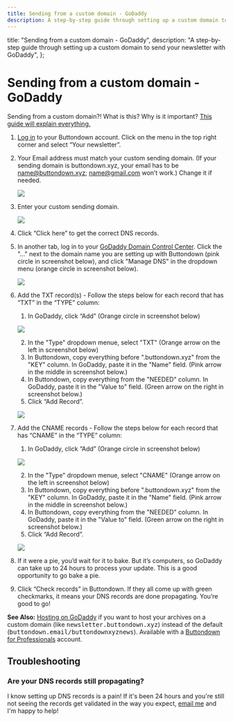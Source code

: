 ```yaml
---
title: Sending from a custom domain - GoDaddy
description: A step-by-step guide through setting up a custom domain to send your newsletter with GoDaddy
---
```



  title: "Sending from a custom domain - GoDaddy",
  description:
    "A step-by-step guide through setting up a custom domain to send your newsletter with GoDaddy",
};

# Sending from a custom domain - GoDaddy


<Notice variant="info">
Sending from a custom domain?!  What is this? Why is it important?  <a
    className="text-green-800 underline"
    href="https://docs.buttondown.email/getting-started/sending-from-a-custom-domain"
  >This guide will explain everything.</a>
</Notice>

1. [Log in](https://buttondown.email/login) to your Buttondown account. Click on the menu in the top right corner and select “Your newsletter”.
2. Your Email address must match your custom sending domain. (If your sending domain is buttondown.xyz, your email has to be name@buttondown.xyz; name@gmail.com won’t work.) Change it if needed.

    ![](/images/sending-domains/buttondown-settings-email-address.png)

3. Enter your custom sending domain.

    ![](/images/sending-domains/buttondown-settings-sending-domain.png)

4. Click “Click here” to get the correct DNS records.

   <!--  ![](/images/sending-domains/buttondown-settings-dns-records.png)  -->

5. In another tab, log in to your [GoDaddy Domain Control Center](https://dcc.godaddy.com/domains?showAdvanceListView=true&).  Click the "..." next to the domain name you are setting up with Buttondown (pink circle in screenshot below), and click "Manage DNS" in the dropdown menu (orange circle in screenshot below).

    ![](/images/sending-domains/godaddy-webpanel-navigation.png)

6. Add the TXT record(s) - Follow the steps below for each record that has “TXT” in the “TYPE” column:

   1. In GoDaddy, click “Add” (Orange circle in screenshot below) 
    
    ![](/images/sending-domains/godaddy-add-record.png)
    
   2. In the "Type" dropdown menue, select "TXT" (Orange arrow on the left in screenshot below)
   3. In Buttondown, copy everything before ".buttondown.xyz" from the "KEY" column.  In GoDaddy, paste it in the "Name" field. (Pink arrow in the middle in screenshot below.)
   4. In Buttondown, copy everything from the "NEEDED" column.  In GoDaddy, paste it in the "Value to" field. (Green arrow on the right in screenshot below.)
   5. Click “Add Record”.

    ![](/images/sending-domains/godaddy-add-txt-record.png)

7. Add the CNAME records - Follow the steps below for each record that has “CNAME” in the “TYPE” column:

   1. In GoDaddy, click “Add” (Orange circle in screenshot below) 
    
    ![](/images/sending-domains/godaddy-add-record.png)
    
   2. In the "Type" dropdown menue, select "CNAME" (Orange arrow on the left in screenshot below)
   3. In Buttondown, copy everything before ".buttondown.xyz" from the "KEY" column.  In GoDaddy, paste it in the "Name" field. (Pink arrow in the middle in screenshot below.)
   4. In Buttondown, copy everything from the "NEEDED" column.  In GoDaddy, paste it in the "Value to" field. (Green arrow on the right in screenshot below.)
   5. Click “Add Record”.

    ![](/images/sending-domains/godaddy-add-cname-record.png)

8. If it were a pie, you’d wait for it to bake. But it’s computers, so GoDaddy can take up to 24 hours to process your update. This is a good opportunity to go bake a pie.
9. Click “Check records” in Buttondown. If they all come up with green checkmarks, it means your DNS records are done propagating. You’re good to go!

<Notice variant="info">
<b>See Also:</b> <a
    className="text-green-800 underline"
    href="/getting-started/hosting-domains/hosting-on-godaddy"
  >Hosting on GoDaddy</a> if you want to host your archives on a custom domain (like <tt>newsletter.buttondown.xyz</tt>) instead of the default (<tt>buttondown.email/buttondownxyznews</tt>). Available with a <a
    className="text-green-800 underline"
    href="https://buttondown.email/pricing"
  >Buttondown for Professionals</a> account.  
</Notice>

## Troubleshooting

### Are your DNS records still propagating?

I know setting up DNS records is a pain! If it's been 24 hours and you're still not seeing the records get validated in the way you expect, [email me](mailto:justin@buttondown.email) and I'm happy to help!